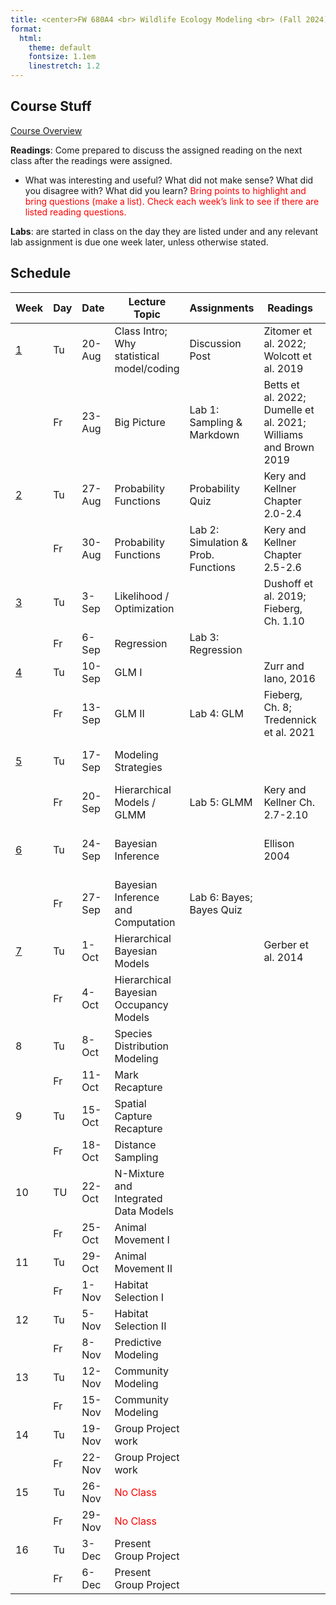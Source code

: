 ```yaml
---
title: <center>FW 680A4 <br> Wildlife Ecology Modeling <br> (Fall 2024)</center>
format:
  html: 
    theme: default
    fontsize: 1.1em
    linestretch: 1.2
---
```

## Course Stuff
```{=html}
<title>Schedule</title>
<style type="text/css">

code.r{
  font-size: 30px;
}
</style>

<a href="/FW680A4/CourseOverview.qmd">Course Overview</a></p>
```

**Readings**: Come prepared to discuss the assigned reading on the next class after the readings were assigned. 

- What was interesting and useful? What did not make sense? What did you disagree with? What did you learn? <span style="color:red">Bring points to highlight and bring questions (make a list). Check each week's link to see if there are listed reading questions.</span>

**Labs**: are started in class on the day they are listed under and any relevant lab assignment is due one week later, unless otherwise stated.

## Schedule 

Week                                  |	Day  |	Date     | 	Lecture Topic                             | Assignments              |	   Readings                   |	Background Materials|
--                                    | ---| ----------|-----------------------------                | ----------------  |-----------------------------  |------------------       |   
<a href="/FW680A4/week1.qmd"> 1 </a>  | Tu	 | 20-Aug	 | Class Intro; Why statistical model/coding    | Discussion Post  |  Zitomer et al. 2022; Wolcott et al. 2019               |      	            |
&nbsp;                                |	Fr   | 23-Aug	 | Big Picture                                  | Lab 1: Sampling & Markdown |  Betts et al. 2022; Dumelle et al. 2021; Williams and Brown 2019                                                | Shmueli 2010; Arif and MacNeil 2022
<a href="/FW680A4/week2.qmd">2</a>    |	Tu	 | 27-Aug	 | Probability Functions                        | Probability Quiz        |  Kery and Kellner Chapter 2.0-2.4                             |   Hobbs and Hooten Ch.3; Bolker Ch. 4           |
&nbsp;                                | Fr	 | 30-Aug	 | Probability Functions                        | Lab 2: Simulation & Prob. Functions   |   Kery and Kellner Chapter 2.5-2.6              | 	Fieberg Ch. 10; Bolker Ch. 6     |		            
<a href="/FW680A4/week3.qmd">3</a>    |	Tu	 | 3-Sep	 | Likelihood / Optimization                    |            |    Dushoff et al. 2019; Fieberg, Ch. 1.10         |  Fieberg Ch. 1; Bolker Ch. 7; Zurr et al. Ch. 2  | 
&nbsp;                                |	Fr	 | 6-Sep	 | Regression                                   | Lab 3: Regression                  |                        |                           |
<a href="/FW680A4/week4.qmd">4</a>    |	Tu	 | 10-Sep	 | GLM I                                        |                   |Zurr and Iano, 2016                 |              |
&nbsp;                                |	Fr	 | 13-Sep	 | GLM II                                       |Lab 4: GLM         |Fieberg, Ch. 8; Tredennick et al. 2021  |              |
<a href="/FW680A4/week5.qmd">5</a>    |	Tu	 | 17-Sep	 | Modeling Strategies                          |                   |                             | Gelman and Hill Ch. 11 and 12             |
&nbsp;                                |	Fr	 | 20-Sep	 | Hierarchical Models / GLMM                   |Lab 5: GLMM        |  Kery and Kellner Ch. 2.7-2.10               |              |
<a href="/FW680A4/week6.qmd">6</a>    |	Tu	 | 24-Sep	 | Bayesian Inference                           |                   | Ellison 2004                | Hobbs and Hooten Ch.5.;Fieberg Ch. 11       |
&nbsp;                                |	Fr	 | 27-Sep	 | Bayesian Inference and Computation           |Lab 6: Bayes; Bayes Quiz       |                             |              |
<a href="/FW680A4/week7.qmd">7</a>    |	Tu	 | 1-Oct	 | Hierarchical Bayesian Models                 |                   |Gerber et al. 2014           |
&nbsp;                                |	Fr	 | 4-Oct	 | Hierarchical Bayesian Occupancy Models       |                   |                             |Kurz, 2023              |
8                                     |	Tu	 | 8-Oct	 | Species Distribution Modeling                |                   |                             |              | 			
&nbsp;                                |	Fr	 | 11-Oct	 | Mark Recapture                               |                   |                             |              | 			
9                                     |	Tu	 | 15-Oct	 | Spatial Capture Recapture                    |                   |                             |              |
&nbsp;                                |	Fr	 | 18-Oct	 | Distance Sampling                            |                   |                             |              |
10                                    | TU	 | 22-Oct	 | N-Mixture and Integrated Data Models         |                   |                             |              |
&nbsp;                                | Fr	 | 25-Oct	 | Animal Movement I                            |                   |                             |              | 	
11                                    | Tu	 | 29-Oct	 | Animal Movement II                           |                   |                             |              |
&nbsp;                                | Fr	 | 1-Nov	 | Habitat Selection I                          |                   |                             |              |
12                                    | Tu	 | 5-Nov	 | Habitat Selection II                         |                   |                             |              |
&nbsp;                                | Fr	 | 8-Nov	 | Predictive Modeling                          |                   |                             |              |
13                                    | Tu	 | 12-Nov	 | Community Modeling                           |                   |                             |              |
&nbsp;                                | Fr	 | 15-Nov	 | Community Modeling                           |                   |                             |              |
14                                    | Tu	 | 19-Nov	 | Group Project work                           |                   |                             |              |
&nbsp;                                | Fr	 | 22-Nov	 | Group Project work                           |                   |                             |              |
15                                    | Tu	 | 26-Nov	 | <span style="color:red">No Class</span>      |                   |                             |              |
&nbsp;                                | Fr	 | 29-Nov	 | <span style="color:red">No Class</span>      |                   |                             |              |
16                                    | Tu	 | 3-Dec	 | Present Group Project                        |                   |                             |              |
&nbsp;                                | Fr   | 6-Dec	 | Present Group Project                        |                   |                             |              |
                                         
                                
                                
